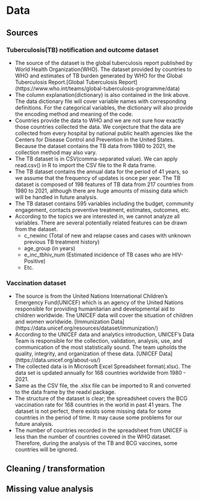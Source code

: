 # Data 
## Sources
### Tuberculosis(TB) notification and outcome dataset
   * The source of the dataset is the global tuberculosis report published by World Health Organization(WHO). The dataset provided by countries to WHO and estimates of TB burden generated by WHO for the Global Tuberculosis Report.[Global Tuberculosis Report] (https://www.who.int/teams/global-tuberculosis-programme/data)
   * The column explanation(dictionary) is also contained in the link above. The data dictionary file will cover variable names with corresponding definitions. For the categorical variables, the dictionary will also provide the encoding method and meaning of the code.
   * Countries provide the data to WHO and we are not sure how exactly those countries collected the data. We conjecture that the data are collected from every hospital by national public health agencies like the Centers for Disease Control and Prevention in the United States. Because the dataset contains the TB data from 1980 to 2021, the collection method may also vary.
   * The TB dataset is in CSV(comma-separated value). We can apply read.csv() in R to import the CSV file to the R data frame.
   * The TB dataset contains the annual data for the period of 41 years, so we assume that the frequency of updates is once per year. The TB dataset is composed of 198 features of TB data from 217 countries from 1980 to 2021, although there are huge amounts of missing data which will be handled in future analysis. 
   * The TB dataset contains 595 variables including the budget, community engagement, contacts preventive treatment, estimates, outcomes, etc.
   * According to the topics we are interested in, we cannot analyze all variables. There are several potentially related features can be drawn from the dataset. 
     * c_newinc (Total of new and relapse cases and cases with unknown previous TB treatment history)
     * age_group (in years)
     * e_inc_tbhiv_num (Estimated incidence of TB cases who are HIV-Positive)
     * Etc.
 
### Vaccination dataset
   * The source is from the United Nations International Children’s Emergency Fund(UNICEF) which is an agency of the United Nations responsible for providing humanitarian and developmental aid to children worldwide. The UNICEF data will cover the situation of children and women worldwide. [Immunization Data] (https://data.unicef.org/resources/dataset/immunization/)
   * According to the UNICEF data and analytics introduction, UNICEF’s Data Team is responsible for the collection, validation, analysis, use, and communication of the most statistically sound. The team upholds the quality, integrity, and organization of these data. [UNICEF Data] (https://data.unicef.org/about-us/) 
   * The collected data is in Microsoft Excel Spreadsheet format(.xlsx). The data set is updated annually for 168 countries worldwide from 1980 - 2021.
   * Same as the CSV file, the .xlsx file can be imported to R and converted to the data frame by the readxl package.
   * The structure of the dataset is clear; the spreadsheet covers the BCG vaccination rate for 168 countries in the world in past 41 years. The dataset is not perfect, there exists some missing data for some countries in the period of time. It may cause some problems for our future analysis.
   * The number of countries recorded in the spreadsheet from UNICEF is less than the number of countries covered in the WHO dataset. Therefore, during the analysis of the TB and BCG vaccines, some countries will be ignored.

## Cleaning / transformation

## Missing value analysis

